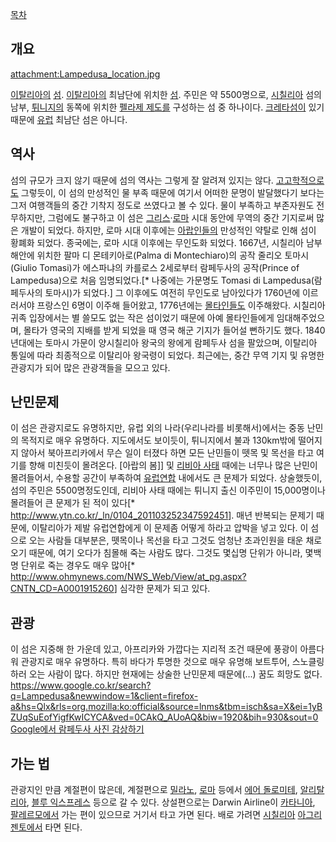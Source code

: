 [[목차]]
== 개요 ==
attachment:Lampedusa_location.jpg
 
[[이탈리아]]의 [[섬]].
[[이탈리아]]의 최남단에 위치한 [[섬]]. 주민은 약 5500명으로, [[시칠리아]] 섬의 남부, [[튀니지]]의 동쪽에 위치한 [[펠라제 제도]]를 구성하는 섬 중 하나이다. [[크레타]]섬이 있기 때문에 [[유럽]] 최남단 섬은 아니다.

== 역사 ==
섬의 규모가 크지 않기 때문에 섬의 역사는 그렇게 잘 알려져 있지는 않다. [[고고학]]적으로도 그렇듯이, 이 섬의 만성적인 물 부족 때문에 여기서 어떠한 문명이 발달했다기 보다는 그저 여행객들의 중간 기착지 정도로 쓰였다고 볼 수 있다. 물이 부족하고 부존자원도 전무하지만, 그럼에도 불구하고 이 섬은 [[그리스]]·[[로마]] 시대 동안에 무역의 중간 기지로써 많은 개발이 되었다. 하지만, 로마 시대 이후에는 [[아랍]]인들의 만성적인 약탈로 인해 섬이 황폐화 되었다. 종국에는, 로마 시대 이후에는 무인도화 되었다.
1667년, 시칠리아 남부 해안에 위치한 팔마 디 몬테키아로(Palma di Montechiaro)의 공작 줄리오 토마시(Giulio Tomasi)가 에스파냐의 카를로스 2세로부터 람페두사의 공작(Prince of Lampedusa)으로 처음 임명되었다.[* 나중에는 가문명도 Tomasi di Lampedusa(람페두사의 토마시)가 되었다.] 그 이후에도 여전히 무인도로 남아있다가 1760년에 이르러서야 프랑스인 6명이 이주해 들어왔고, 1776년에는 [[몰타]]인들도 이주해왔다. 시칠리아 귀족 입장에서는 별 쓸모도 없는 작은 섬이었기 때문에 아예 몰타인들에게 임대해주었으며, 몰타가 영국의 지배를 받게 되었을 때 영국 해군 기지가 들어설 뻔하기도 했다. 1840년대에는 토마시 가문이 양시칠리아 왕국의 왕에게 람페두사 섬을 팔았으며, 이탈리아 통일에 따라 최종적으로 이탈리아 왕국령이 되었다. 
최근에는, 중간 무역 기지 및 유명한 관광지가 되어 많은 관광객들을 모으고 있다.

== 난민문제 ==
이 섬은 관광지로도 유명하지만, 유럽 외의 나라(우리나라를 비롯해서)에서는 중동 난민의 목적지로 매우 유명하다. 지도에서도 보이듯이, 튀니지에서 불과 130km밖에 떨어지지 않아서 북아프리카에서 무슨 일이 터졌다 하면 모든 난민들이 뗏목 및 목선을 타고 여기를 향해 미친듯이 몰려온다. [아랍의 봄]] 및 [[리비아 사태]] 때에는 너무나 많은 난민이 몰려들어서, 수용할 공간이 부족하여 [[유럽연합]] 내에서도 큰 문제가 되었다. 상술했듯이, 섬의 주민은 5500명정도인데, 리비아 사태 때에는 튀니지 출신 이주민이 15,000명이나 몰려들어 큰 문제가 된 적이 있다[* http://www.ytn.co.kr/_ln/0104_201103252347592451]. 매년 반복되는 문제기 때문에, 이탈리아가 제발 유럽연합에게 이 문제좀 어떻게 하라고 압박을 넣고 있다. {{{#gray ~~그런데 매년 반복되자나? 우린 안될거야 아마~~}}}
이 섬으로 오는 사람들 대부분은, 뗏목이나 목선을 타고 그것도 엄청난 초과인원을 태운 채로 오기 때문에, 여기 오다가 침몰해 죽는 사람도 많다. 그것도 몇십명 단위가 아니라, 몇백명 단위로 죽는 경우도 매우 많아[* http://www.ohmynews.com/NWS_Web/View/at_pg.aspx?CNTN_CD=A0001915260] 심각한 문제가 되고 있다.

== 관광 ==
이 섬은 지중해 한 가운데 있고, 아프리카와 가깝다는 지리적 조건 때문에 풍광이 아름다워 관광지로 매우 유명하다. 특히 바다가 투명한 것으로 매우 유명해 보트투어, 스노클링 하러 오는 사람이 많다. 하지만 현재에는 상술한 난민문제 때문에(...) 꿈도 희망도 없다.
[[https://www.google.co.kr/search?q=Lampedusa&newwindow=1&client=firefox-a&hs=Qlx&rls=org.mozilla:ko:official&source=lnms&tbm=isch&sa=X&ei=1yBZUqSuEofYigfKwICYCA&ved=0CAkQ_AUoAQ&biw=1920&bih=930&sout=0 Google에서 람페두사 사진 감상하기]]

== 가는 법 ==
관광지인 만큼 계절편이 많은데, 계절편으로 [[밀라노]], [[로마]] 등에서 [[에어 돌로미테]], [[알리탈리아]], [[블루 익스프레스]] 등으로 갈 수 있다. 상설편으로는 Darwin Airline이 [[카타니아]], [[팔레르모]]에서 가는 편이 있으므로 거기서 타고 가면 된다. 배로 가려면 [[시칠리아]] [[아그리젠토]]에서 타면 된다. {{{#gray ~~아니면 북아프리카에서 뗏목 타고 가든지~~}}}

